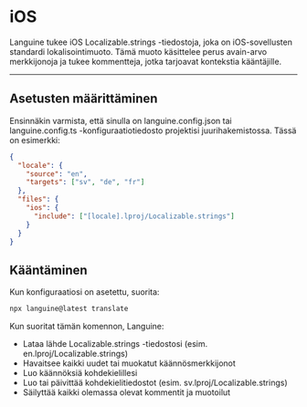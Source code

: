 # iOS

Languine tukee iOS Localizable.strings -tiedostoja, joka on iOS-sovellusten standardi lokalisointimuoto. Tämä muoto käsittelee perus avain-arvo merkkijonoja ja tukee kommentteja, jotka tarjoavat kontekstia kääntäjille.

---

## Asetusten määrittäminen

Ensinnäkin varmista, että sinulla on languine.config.json tai languine.config.ts -konfiguraatiotiedosto projektisi juurihakemistossa. Tässä on esimerkki:

```json
{
  "locale": {
    "source": "en",
    "targets": ["sv", "de", "fr"]
  },
  "files": {
    "ios": {
      "include": ["[locale].lproj/Localizable.strings"]
    }
  }
}
```

## Kääntäminen

Kun konfiguraatiosi on asetettu, suorita:

```bash
npx languine@latest translate
```

Kun suoritat tämän komennon, Languine:

- Lataa lähde Localizable.strings -tiedostosi (esim. en.lproj/Localizable.strings)
- Havaitsee kaikki uudet tai muokatut käännösmerkkijonot
- Luo käännöksiä kohdekielillesi
- Luo tai päivittää kohdekielitiedostot (esim. sv.lproj/Localizable.strings)
- Säilyttää kaikki olemassa olevat kommentit ja muotoilut
